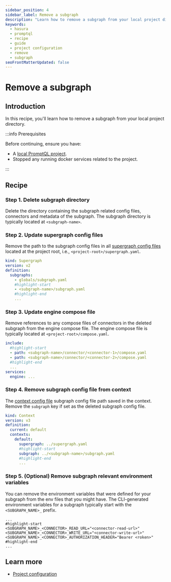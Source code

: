 ```yaml
---
sidebar_position: 4
sidebar_label: Remove a subgraph
description: "Learn how to remove a subgraph from your local project directory"
keywords:
  - hasura
  - promptql
  - recipe
  - guide
  - project configuration
  - remove
  - subgraph
seoFrontMatterUpdated: false
---
```


# Remove a subgraph

## Introduction

In this recipe, you'll learn how to remove a subgraph from your local project directory.

:::info Prerequisites

Before continuing, ensure you have:

- A [local PromptQL project](/quickstart.mdx).
- Stopped any running docker services related to the project.

:::

## Recipe

### Step 1. Delete subgraph directory

Delete the directory containing the subgraph related config files, connectors and metadata of the subgraph. The subgraph
directory is typically located at `<subgraph-name>`.

### Step 2. Update supergraph config files

Remove the path to the subgraph config files in all [supergraph config files](/project-configuration/overview.mdx)
located at the project root, i.e., `<project-root>/supergraph.yaml`.

```yaml title="supergraph.yaml"
kind: Supergraph
version: v2
definition:
  subgraphs:
    - globals/subgraph.yaml
    #highlight-start
    - <subgraph-name>/subgraph.yaml
    #highlight-end
    ...
```

### Step 3. Update engine compose file

Remove references to any compose files of connectors in the deleted subgraph from the engine compose file. The engine
compose file is typically located at `<project-root>/compose.yaml`.

```yaml title="<project-root>/compose.yaml"
include:
  #highlight-start
  - path: <subgraph-name>/connector/<connector-1>/compose.yaml
  - path: <subgraph-name>/connector/<connector-2>/compose.yaml
  #highlight-end
  ...
services:
  engine: ...
```

### Step 4. Remove subgraph config file from context

The [context config file](/project-configuration/overview.mdx) subgraph config file path saved in the context. Remove
the `subgraph` key if set as the deleted subgraph config file.

```yaml title=".hasura/context.yaml"
kind: Context
version: v3
definition:
  current: default
  contexts:
    default:
      supergraph: ../supergraph.yaml
      #highlight-start
      subgraph: ../<subgraph-name>/subgraph.yaml
      #highlight-end
      ...
```

### Step 5. (Optional) Remove subgraph relevant environment variables

You can remove the environment variables that were defined for your subgraph from the env files that you might have. The
CLI-generated environment variables for a subgraph typically start with the `<SUBGRAPH_NAME>_` prefix.

```.env title="For example, .env"
...
#highlight-start
<SUBGRAPH_NAME>_<CONNECTOR>_READ_URL="<connector-read-url>"
<SUBGRAPH_NAME>_<CONNECTOR>_WRITE_URL="<connector-write-url>"
<SUBGRAPH_NAME>_<CONNECTOR>_AUTHORIZATION_HEADER="Bearer <roken>"
#highlight-end
...
```

## Learn more

- [Project configuration](/project-configuration/overview.mdx)
